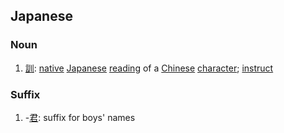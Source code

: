 ==Japanese==

===Noun===
{{ja-noun|h|rom=kun}}
# [[訓]]: [[native]] [[Japanese]] [[reading]] of a [[Chinese]] [[character]]; [[instruct]]

===Suffix===
{{ja-pos|h|suffix|rom=kun}}

# -[[君]]: suffix for boys' names